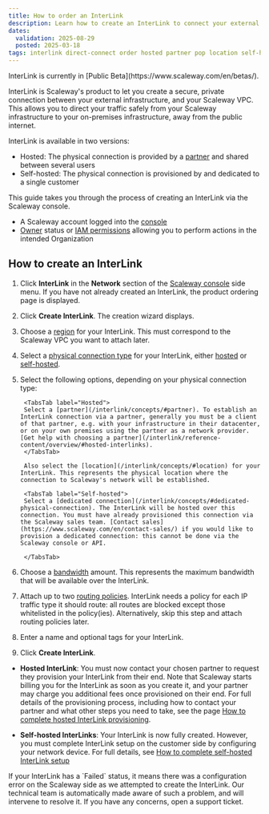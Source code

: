 ```yaml
---
title: How to order an InterLink
description: Learn how to create an InterLink to connect your external infrastructure to your Scaleway cloud, either hosted by a partner or self-hosted with your own physical connection. Step-by-step guide included.
dates:
  validation: 2025-08-29
  posted: 2025-03-18
tags: interlink direct-connect order hosted partner pop location self-hosted dedicated
---
```



<Message type="note">
InterLink is currently in [Public Beta](https://www.scaleway.com/en/betas/).
</Message>

InterLink is Scaleway's product to let you create a secure, private connection between your external infrastructure, and your Scaleway VPC. This allows you to direct your traffic safely from your Scaleway infrastructure to your on-premises infrastructure, away from the public internet.

InterLink is available in two versions:

- Hosted: The physical connection is provided by a [partner](/interlink/concepts/#partner) and shared between several users
- Self-hosted: The physical connection is provisioned by and dedicated to a single customer

<Lightbox image={scalewayInterlinkDiagSimple} alt="A diagram shows how a Scaleway VPC, to the left, can be attached to an InterLink, which then connects to external customer infrastructure." />

This guide takes you through the process of creating an InterLink via the Scaleway console.

<Requirements />

- A Scaleway account logged into the [console](https://console.scaleway.com)
- [Owner](/iam/concepts/#owner) status or [IAM permissions](/iam/concepts/#permission) allowing you to perform actions in the intended Organization

## How to create an InterLink

1. Click **InterLink** in the **Network** section of the [Scaleway console](https://console.scaleway.com) side menu. If you have not already created an InterLink, the product ordering page is displayed.

2. Click **Create InterLink**. The creation wizard displays.

    <Lightbox image={scalewayOrderInterlinkWebp} alt="A screen of the Scaleway console shows the first section of the InterLink order form. The different sections are explained in the steps below." />

3. Choose a [region](/interlink/concepts/#region) for your InterLink. This must correspond to the Scaleway VPC you want to attach later.

3. Select a [physical connection type](/interlink/concepts/#connection-type) for your InterLink, either [hosted](/interlink/reference-content/overview/#hosted-interlinks) or [self-hosted](/interlink/reference-content/overview/#hosted-interlinks).

4. Select the following options, depending on your physical connection type: 

   <Tabs id="interlink-create">
    
        <TabsTab label="Hosted">
        Select a [partner](/interlink/concepts/#partner). To establish an InterLink connection via a partner, generally you must be a client of that partner, e.g. with your infrastructure in their datacenter, or on your own premises using the partner as a network provider. [Get help with choosing a partner](/interlink/reference-content/overview/#hosted-interlinks).
        </TabsTab>

        Also select the [location](/interlink/concepts/#location) for your InterLink. This represents the physical location where the connection to Scaleway's network will be established.

        <TabsTab label="Self-hosted">
        Select a [dedicated connection](/interlink/concepts/#dedicated-physical-connection). The InterLink will be hosted over this connection. You must have already provisioned this connection via the Scaleway sales team. [Contact sales](https://www.scaleway.com/en/contact-sales/) if you would like to provision a dedicated connection: this cannot be done via the Scaleway console or API.
        
        </TabsTab>
    </Tabs>

5. Choose a [bandwidth](/interlink/concepts/#bandwidth) amount. This represents the maximum bandwidth that will be available over the InterLink.

6. Attach up to two [routing policies](/interlink/concepts/#routing-policy). InterLink needs a policy for each IP traffic type it should route: all routes are blocked except those whitelisted in the policy(ies). Alternatively, skip this step and attach routing policies later.

7. Enter a name and optional tags for your InterLink.

8. Click **Create InterLink**.

- **Hosted InterLink**: You must now contact your chosen partner to request they provision your InterLink from their end. Note that Scaleway starts billing you for the InterLink as soon as you create it, and your partner may charge you additional fees once provisioned on their end. For full details of the provisioning process, including how to contact your partner and what other steps you need to take, see the page [How to complete hosted InterLink provisioning](/interlink/how-to/complete-provisioning/).
    <Lightbox image={scalewayHostedInterlinkOrdering} alt="A four step flow chart shows the following steps: 1. User orders InterLink via Scaleway, 2. User requests InterLink from partner, 3. Partner accepts InterLink request, 4. Partner provisions InterLink." /> 

- **Self-hosted InterLinks**: Your InterLink is now fully created. However, you must complete InterLink setup on the customer side by configuring your network device. For full details, see [How to complete self-hosted InterLink setup](/interlink/how-to/configure-interlink/#how-to-set-up-your-network-device-self-hosted-only)
    <Lightbox image={scalewaySelfHostedInterlinkOrdering} alt="A four step flow chart shows the following steps: 1. User orders InterLink via Scaleway, 2. User requests InterLink from partner, 3. Partner accepts InterLink request, 4. Partner provisions InterLink." /> 

<Message type="note">
If your InterLink has a `Failed` status, it means there was a configuration error on the Scaleway side as we attempted to create the InterLink. Our technical team is automatically made aware of such a problem, and will intervene to resolve it. If you have any concerns, open a support ticket.
</Message>

